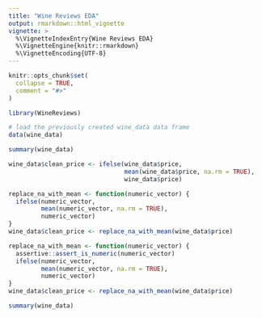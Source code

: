 ```yaml
---
title: "Wine Reviews EDA"
output: rmarkdown::html_vignette
vignette: >
  %\VignetteIndexEntry{Wine Reviews EDA}
  %\VignetteEngine{knitr::rmarkdown}
  %\VignetteEncoding{UTF-8}
---
```


```r
knitr::opts_chunk$set(
  collapse = TRUE,
  comment = "#>"
)
```

```r
library(WineReviews)
```

```r
# load the previously created wine_data data frame
data(wine_data)
```

```r
summary(wine_data)
```

```r
wine_data$clean_price <- ifelse(wine_data$price, 
                                mean(wine_data$price, na.rm = TRUE), 
                                wine_data$price)

```

```r
replace_na_with_mean <- function(numeric_vector) {
  ifelse(numeric_vector, 
         mean(numeric_vector, na.rm = TRUE),
         numeric_vector)
}
wine_data$clean_price <- replace_na_with_mean(wine_data$price)

```

```r
replace_na_with_mean <- function(numeric_vector) {
  assertive::assert_is_numeric(numeric_vector)
  ifelse(numeric_vector, 
         mean(numeric_vector, na.rm = TRUE),
         numeric_vector)
}
wine_data$clean_price <- replace_na_with_mean(wine_data$price)

```

```r
summary(wine_data)
```
